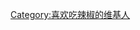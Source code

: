 {{Userbox
  |border-c = red
  |border-s = 1
  |id-c     = #fff
  |id-s     = 12
  |id-fc    = #ffffff
  |info-c   = #ff0000
  |info-s   = 10
  |info-fc  = #fff
  |id       = [[File:Large Cayenne.jpg|90px]]
  |info     = 這個用戶喜歡吃'''[[辣椒|<span style="color:white;">辣椒</span>]]'''，無辣不歡！
}}

[[Category:喜欢吃辣椒的维基人]]
